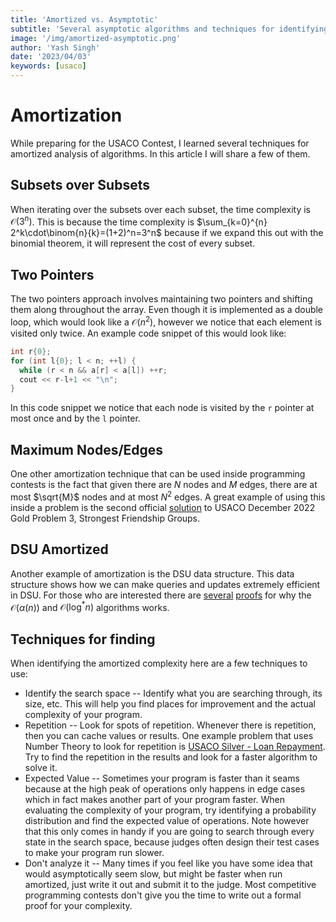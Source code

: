 ```yaml
---
title: 'Amortized vs. Asymptotic'
subtitle: 'Several asymptotic algorithms and techniques for identifying them'
image: '/img/amortized-asymptotic.png'
author: 'Yash Singh'
date: '2023/04/03'
keywords: [usaco]
---
```


# Amortization

While preparing for the USACO Contest, I learned several techniques for amortized analysis of algorithms. In this article I will share a few of them.

## Subsets over Subsets

When iterating over the subsets over each subset, the time complexity is $\mathcal{O}(3^n)$. This is because the time complexity is $\sum_{k=0}^{n} 2^k\cdot\binom{n}{k}=(1+2)^n=3^n$ because if we expand this out with the binomial theorem, it will represent the cost of every subset.

## Two Pointers

The two pointers approach involves maintaining two pointers and shifting them along throughout the array. Even though it is implemented as a double loop, which would look like a $\mathcal{O}(n^2)$, however we notice that each element is visited only twice. An example code snippet of this would look like:

```cpp
int r{0};
for (int l{0}; l < n; ++l) {
  while (r < n && a[r] < a[l]) ++r;
  cout << r-l+1 << "\n";
}
```

In this code snippet we notice that each node is visited by the `r` pointer at most once and by the `l` pointer.

## Maximum Nodes/Edges

One other amortization technique that can be used inside programming contests is the fact that given there are $N$ nodes and $M$ edges, there are at most $\sqrt{M}$ nodes and at most $N^2$ edges. A great example of using this inside a problem is the second official [solution](http://usaco.org/current/data/sol_prob3_gold_dec22.html) to USACO December 2022 Gold Problem 3, Strongest Friendship Groups.

## DSU Amortized

Another example of amortization is the DSU data structure. This data structure shows how we can make queries and updates extremely efficient in DSU. For those who are interested there are [several](https://codeforces.com/blog/entry/98275) [proofs](<https://en.wikipedia.org/wiki/Disjoint-set_data_structure#Proof_of_O(m_log*_n)_time_complexity_of_Union-Find>) for why the $\mathcal{O}(\alpha(n))$ and $\mathcal{O}(\log^*n)$ algorithms works.

## Techniques for finding

When identifying the amortized complexity here are a few techniques to use:

- Identify the search space -- Identify what you are searching through, its size, etc. This will help you find places for improvement and the actual complexity of your program.
- Repetition -- Look for spots of repetition. Whenever there is repetition, then you can cache values or results. One example problem that uses Number Theory to look for repetition is [USACO Silver - Loan Repayment](http://www.usaco.org/index.php?page=viewproblem2&cpid=991). Try to find the repetition in the results and look for a faster algorithm to solve it.
- Expected Value -- Sometimes your program is faster than it seams because at the high peak of operations only happens in edge cases which in fact makes another part of your program faster. When evaluating the complexity of your program, try identifying a probability distribution and find the expected value of operations. Note however that this only comes in handy if you are going to search through every state in the search space, because judges often design their test cases to make your program run slower.
- Don't analyze it -- Many times if you feel like you have some idea that would asymptotically seem slow, but might be faster when run amortized, just write it out and submit it to the judge. Most competitive programming contests don't give you the time to write out a formal proof for your complexity.
